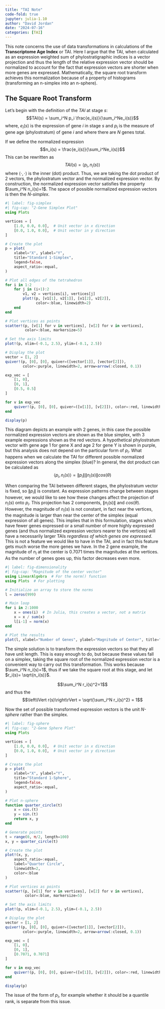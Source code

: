 ```yaml
---
title: "TAI Note"
code-fold: true
jupyter: julia-1.10
author: "David Jordan"
date: "2024-07-16"
categories: [TAI]
---
```

This note concerns the use of data transformations in calculations of the **Transcriptome Age Index** or TAI.  Here I argue that the TAI, when calculated as an expression weighted sum of phylostratigraphic indices is a vector projection and thus the length of the relative expression vector should be normalized to account for the fact that expression vectors are shorter when more genes are expressed.  Mathematically, the square root transform achieves this normalization because of a property of histograms (transforming an n-simplex into an n-sphere).

## The Square Root Transform

Let's begin with the definition of the $TAI$ at stage $s$:
$$TAI(s) = \sum_i^N p_i \frac{e_i(s)}{\sum_i^Ne_i(s)}$$
where, $e_i(s)$ is the expression of gene $i$ in stage $s$ and $p_i$ is the measure of gene age (phylostratum) of gene $i$ and where there are $N$ genes total.

If we define the normalized expression $$n_i(s) = \frac{e_i(s)}{\sum_i^Ne_i(s)}$$ This can be rewritten as $$TAI(s) =  \langle p_i,n_i(s)\rangle$$where $\langle\cdot,\cdot\rangle$ is the inner (dot) product. Thus, we are taking the dot product of 2 vectors, the phylostratum vector and  the normalized expression vector.  By construction, the normalized expression vector satisfies the property $\sum_i^N n_i(s)=1$.  The space of possible normalized expression vectors is then the *N-simplex*.  

```julia
#| label: fig-simplex
#| fig-cap: "2-Gene Simplex Plot"
using Plots

vertices = [
    [1.0, 0.0, 0.0],  # Unit vector in x direction
    [0.0, 1.0, 0.0],  # Unit vector in y direction
]

# Create the plot
p = plot(
    xlabel="X", ylabel="Y",
    title="Standard 1-Simplex",
    legend=false,
    aspect_ratio=:equal,
)

# Plot all edges of the tetrahedron
for i in 1:2
    for j in (i+1):2
        v1, v2 = vertices[i], vertices[j]
        plot!(p, [v1[1], v2[1]], [v1[2], v2[2]], 
              color=:blue, linewidth=2)
    end
end

# Plot vertices as points
scatter!(p, [v[1] for v in vertices], [v[2] for v in vertices], 
         color=:blue, markersize=5)

# Set the axis limits
plot!(p, xlim=(-0.1, 2.5), ylim=(-0.1, 2.5))

# Display the plot
vector = [1, 2]
quiver!(p, [0], [0], quiver=([vector[1]], [vector[2]]), 
        color=:purple, linewidth=2, arrow=arrow(:closed, 0.1))

exp_vec = [
    [1, 0],
    [0, 1],
    [0.5, 0.5]
]

for v in exp_vec
    quiver!(p, [0], [0], quiver=([v[1]], [v[2]]), color=:red, linewidth=2, arrow=arrow(:closed, 0.1))
end

display(p)
```
This diagram depicts an example with 2 genes, in this case the possible normalized expression vectors are shown as the blue simplex, with 3 example expressions shown as the red vectors. A hypothetical phylostratum vector with gene age 1 for gene X and age 2 for gene Y is shown in purple, but this analysis does not depend on the particular form of $p_i$. What happens when we calculate the TAI for different possible normalized expression vectors along the simplex (blue)?  In general, the dot product can be calculated as $$\langle p_i,n_i(s) \rangle = \left\lVert p_i\right\rVert \left\lVert n_i(s)\right\rVert cos(\theta)$$

When comparing the TAI between different stages, the phylostratum vector is fixed, so $\left\lVert p_i\right\rVert$ is constant.  As expression patterns change between stages however, we would like to see how these changes affect the projection of $n_i(s)$ onto $p_i$.  This projection has 2 components, $\left\lVert n_i(s)\right\rVert$ and $cos(\theta)$. However, the magnitude of $n_i(s)$ is not constant, in fact near the vertices, the magnitude is larger than near the center of the simplex (equal expression of all genes).  This implies that in this formulation, stages which have fewer genes expressed or a small number of more highly expressed genes (and thus normalized expression vectors nearer to the vertices) will have a necessarily larger TAIs *regardless of which genes are expressed*.  This is not a feature we would like to have in the TAI, and in fact this feature gets much worse the more genes we have.  In the 2 gene example, the magnitude of $n_i$ at the center is $0.7071$ times the magnitudes at the vertices.  As the number of genes goes up, this factor decreases even more.

```julia
#| label: fig-dimensionality
#| fig-cap: "Magnitude of the center vector"
using LinearAlgebra  # For the norm() function
using Plots  # For plotting

# Initialize an array to store the norms
l = zeros(999)

# Main loop
for i in 2:1000
    x = ones(i)  # In Julia, this creates a vector, not a matrix
    x = x / sum(x)
    l[i-1] = norm(x)
end

# Plot the results
plot(l, xlabel="Number of Genes", ylabel="Magnitude of Center", title="Norm of Centered Expression Vector")
```
The simple solution is to transform the expression vectors so that they all have unit length. This is easy enough to do, but because these values fall on a simplex, taking the square root of the normalized expression vector is a convenient way to carry out this transformation.  This works because $\sum_i^N n_i(s)=1$, thus if we take the square root at this stage, and let $r_i(s)= \sqrt{n_i(s)}$. 

$$\sum_i^N r_i(s)^2=1$$ and thus the  $$\left\lVert r(s)\right\rVert = \sqrt{\sum_i^N r_i(s)^2} = 1$$

Now the set of possible transformed expression vectors is the unit *N-sphere* rather than the simplex.  

```julia
#| label: fig-sphere
#| fig-cap: "2-Gene Sphere Plot"
using Plots

vertices = [
    [1.0, 0.0, 0.0],  # Unit vector in x direction
    [0.0, 1.0, 0.0],  # Unit vector in y direction
]

# Create the plot
p = plot(
    xlabel="X", ylabel="Y",
    title="Standard 1-Sphere",
    legend=false,
    aspect_ratio=:equal,
)

# Plot n-sphere
function quarter_circle(t)
    x = cos.(t)
    y = sin.(t)
    return x, y
end

# Generate points
t = range(0, π/2, length=100)
x, y = quarter_circle(t)

# Create the plot
plot!(x, y, 
    aspect_ratio=:equal, 
    label="Quarter Circle",
    linewidth=2,
    color=:blue
)

# Plot vertices as points
scatter!(p, [v[1] for v in vertices], [v[2] for v in vertices], 
         color=:blue, markersize=5)

# Set the axis limits
plot!(p, xlim=(-0.1, 2.5), ylim=(-0.1, 2.5))

# Display the plot
vector = [1, 2]
quiver!(p, [0], [0], quiver=([vector[1]], [vector[2]]), 
        color=:purple, linewidth=2, arrow=arrow(:closed, 0.1))

exp_vec = [
    [1, 0],
    [0, 1],
    [0.7071, 0.7071]
]

for v in exp_vec
    quiver!(p, [0], [0], quiver=([v[1]], [v[2]]), color=:red, linewidth=2, arrow=arrow(:closed, 0.1))
end

display(p)
```
The issue of the form of $p_i$, for example whether it should be a quantile rank, is separate from this issue.  